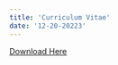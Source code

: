 ```yaml
---
title: 'Curriculum Vitae'
date: '12-20-20223'
---
```



<a id="raw-url" href="https://jcervantez.github.io/Jose%20Cervantez%20CV.pdf">Download Here</a>